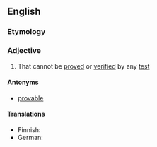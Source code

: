 ==English==

===Etymology===
{{prefix|un|provable|lang=en}}

===Adjective===
{{en-adj}}

# That cannot be [[proved]] or [[verified]] by any [[test]]

====Antonyms====
* [[provable]]

====Translations====
{{trans-top|that cannot be proved or verified}}
* Finnish: {{t|fi|[[todistettavissa]] [[olematon]]}}
* German: {{t+|de|unbeweisbar}}
{{trans-mid}}
{{trans-bottom}}